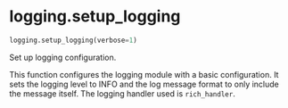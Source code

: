 # logging.setup_logging { #caml.logging.setup_logging }

```python
logging.setup_logging(verbose=1)
```

Set up logging configuration.

This function configures the logging module with a basic configuration.
It sets the logging level to INFO and the log message format to only include the message itself.
The logging handler used is `rich_handler`.